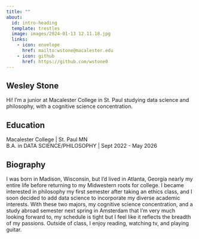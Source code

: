 ```yaml
---
title: ""
about:
  id: intro-heading
  template: trestles
  image: images/2024-01-13 12.11.18.jpg
  links:
    - icon: envelope
      href: mailto:wstone@macalester.edu
    - icon: github
      href: https://github.com/wstone0
---
```


:::{#intro-heading}
## Wesley Stone

Hi! I'm a junior at Macalester College in St. Paul studying data science and philosophy, with a cognitive science concentration.

## Education

Macalester College \| St. Paul MN <br> B.A. in DATA SCIENCE/PHILOSOPHY \| Sept 2022 - May 2026
:::

## Biography

I was born in Madison, Wisconsin, but I'd lived in Atlanta, Georgia nearly my entire life before returning to my Midwestern roots for college. I became interested in philosophy my first semester after taking an ethics class, and I soon decided to add data science to incorporate my diverse academic interests. With these two majors, my cognitive science concentration, and a study abroad semester next spring in Amsterdam that I'm very much looking forward to, my schedule is tight but I feel like it reflects the breadth of my passions. Outside of class, I enjoy reading, watching tv, and playing guitar.

